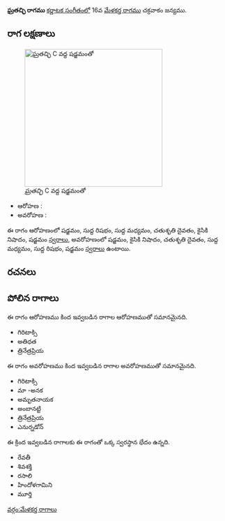 {{Infobox ragam
	| name          	= ఘ్రతచ్ఛి
	| synonym	    	= 
	| mela          	= 
	| chakra        	= 
	| janaka        	= 
	| type          	= ఔదవ
	| arohanam      	= {{svaraC|S|R1|M1|D2|N2|S'}} 
	| avarohanam    	= {{svaraC|S'|N2|D2|M1|R1|S}}
	| jeeva         	=
	| chhaya        	=
	| nyasa         	=
	| vishesha      	= 
	| equivalent  		= 
}}
{{కర్ణాటక సంగీత రాగాలు}}
'''ఘ్రతచ్ఛి రాగము''' [[కర్ణాటక సంగీతం]]లో 16వ [[మేళకర్త రాగము]] చక్రవాకం జన్యము. 


==రాగ లక్షణాలు==
[[Image:ghrtacci_kb2wiki.png|thumb|right|316px|''ఘ్రతచ్ఛి'' C వద్ద షడ్జమంతో]]

* ఆరోహణ : {{svaraC|S|R1|M1|D2|N2|S'}} 
* అవరోహణ : {{svaraC|S'|N2|D2|M1|R1|S}}

ఈ రాగం ఆరోహణంలో షడ్జమం, సుద్ద  రిషభం, సుద్ద మధ్యమం, చతుశృతి దైవతం, కైసికి నిషాదం, షడ్జమం [[స్వరాలు]], అవరోహణంలో షడ్జమం, కైసికి నిషాదం, చతుశృతి దైవతం, సుద్ద మధ్యమం, సుద్ద  రిషభం, షడ్జమం [[స్వరాలు]] ఉంటాయి.

==రచనలు==



==పోలిన రాగాలు==
ఈ రాగం ఆరోహణము కింద ఇవ్వబడిన రాగాల ఆరోహణముతో సమానమైనది.
* గిరిటాక్సి
* అతిధత
* త్రినేత్రప్రియ

ఈ రాగం అవరోహణము కింద ఇవ్వబడిన రాగాల అవరోహణముతో సమానమైనది.
* గిరిటాక్సి
* మా -అనక
* అమృతనాయక
* అంబానట్టి
* త్రినేత్రప్రియ
* ఎనుర్నడోన్

ఈ క్రింద ఇవ్వబడిన రాగాలకు ఈ రాగంతో ఒక్క స్వరస్థాన భేదం ఉన్నది.
* రేవతీ
* శివశక్తి
* రసాలి
* హిందోళగామిని
* మూర్తి



[[వర్గం:మేళకర్త రాగాలు]]